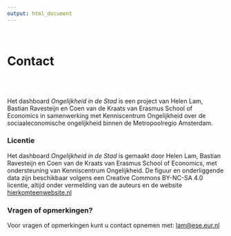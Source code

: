```yaml
---
output: html_document
---
```


<br>
<h1>Contact</h1>
<br><br>

Het dashboard <i>Ongelijkheid in de Stad</i> is een project van Helen Lam, Bastian Ravesteijn en Coen van de Kraats van Erasmus School of Economics in samenwerking met Kenniscentrum Ongelijkheid over de sociaaleconomische ongelijkheid binnen de Metropoolregio Amsterdam. 

<h3>Licentie</h3>
Het dashboard <i>Ongelijkheid in de Stad</i>  is gemaakt door Helen Lam, Bastian Ravesteijn en Coen van de Kraats van Erasmus School of Economics, met ondersteuning van Kenniscentrum 
Ongelijkheid. De figuur en onderliggende data zijn beschikbaar volgens een 
Creative Commons BY-NC-SA 4.0 licentie, altijd onder vermelding van de 
auteurs en de website <a href="google.com">hierkomteenwebsite.nl</a> 

<h3>Vragen of opmerkingen?</h3>
Voor vragen of opmerkingen kunt u contact opnemen met: <a href="mailto:lam@ese.eur.nl">lam@ese.eur.nl</a>

